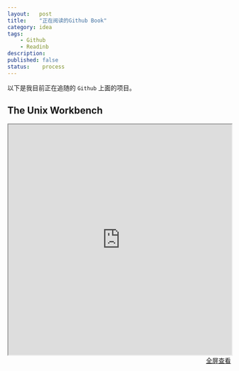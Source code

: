 ```yaml
---
layout:   post
title:    "正在阅读的Github Book"
category: idea 
tags:     
    - Github
    - Readinb
description: 
published: false
status:    process
---
```


以下是我目前正在追随的 `Github` 上面的项目。

## The Unix Workbench

<iframe src="http://seankross.com/the-unix-workbench/" style="width:100%; height:520px;">
</iframe>

<p style="margin-top: 0px; text-align:right;">
<a target="_blank" 
href="http://seankross.com/the-unix-workbench/">
  全屏查看
</a>
</p>

<!---------------------------------------------------->

